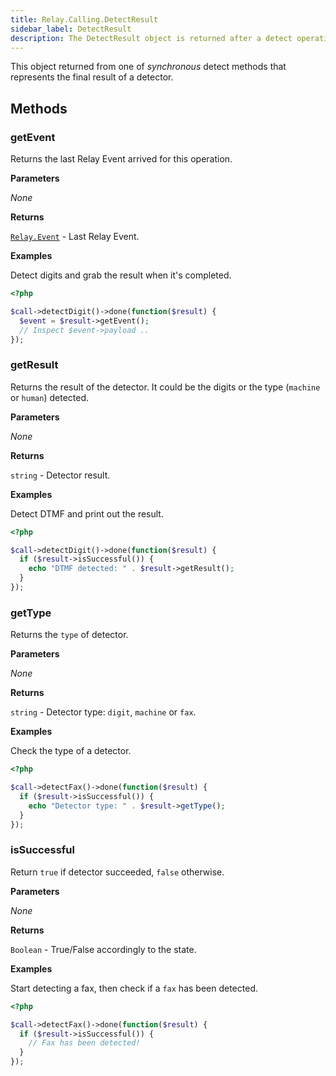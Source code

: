 ```yaml
---
title: Relay.Calling.DetectResult
sidebar_label: DetectResult
description: The DetectResult object is returned after a detect operation is completed.
---
```


[relay-event]: ../../event

This object returned from one of _synchronous_ detect methods that represents the final result of a detector.

## Methods

### getEvent

Returns the last Relay Event arrived for this operation.

**Parameters**

_None_

**Returns**

[`Relay.Event`][relay-event] - Last Relay Event.

**Examples**

Detect digits and grab the result when it's completed.

```php
<?php

$call->detectDigit()->done(function($result) {
  $event = $result->getEvent();
  // Inspect $event->payload ..
});
```

### getResult

Returns the result of the detector. It could be the digits or the type (`machine` or `human`) detected.

**Parameters**

_None_

**Returns**

`string` - Detector result.

**Examples**

Detect DTMF and print out the result.

```php
<?php

$call->detectDigit()->done(function($result) {
  if ($result->isSuccessful()) {
    echo "DTMF detected: " . $result->getResult();
  }
});
```

### getType

Returns the `type` of detector.

**Parameters**

_None_

**Returns**

`string` - Detector type: `digit`, `machine` or `fax`.

**Examples**

Check the type of a detector.

```php
<?php

$call->detectFax()->done(function($result) {
  if ($result->isSuccessful()) {
    echo "Detector type: " . $result->getType();
  }
});
```

### isSuccessful

Return `true` if detector succeeded, `false` otherwise.

**Parameters**

_None_

**Returns**

`Boolean` - True/False accordingly to the state.

**Examples**

Start detecting a fax, then check if a `fax` has been detected.

```php
<?php

$call->detectFax()->done(function($result) {
  if ($result->isSuccessful()) {
    // Fax has been detected!
  }
});
```